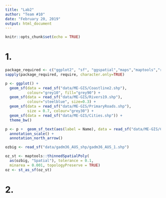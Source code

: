```yaml
---
title: "Lab2"
author: "Team #10"
date: "February 20, 2019"
output: html_document
---
```


```r
knitr::opts_chunk$set(echo = TRUE)
```

# 1.
```r
package_required <- c("ggplot2", "sf", "ggspatial","maps","maptools","rgeos","purrr","tidyverse")
sapply(package_required, require, character.only=TRUE)

p <- ggplot() +
  geom_sf(data = read_sf("data/ME-GIS/Coastline2.shp"), 
          colour="grey10", fill="grey90") +
  geom_sf(data = read_sf("data/ME-GIS/Rivers19.shp"), 
          colour="steelblue", size=0.3) +
  geom_sf(data = read_sf("data/ME-GIS/PrimaryRoads.shp"), 
          size = 0.7, colour="grey30") +
  geom_sf(data = read_sf("data/ME-GIS/Cities.shp")) +
  theme_bw()

p <- p +  geom_sf_text(aes(label = Name), data = read_sf("data/ME-GIS/Cities.shp")) +
  annotation_scale() +
  annotation_north_arrow()

ozbig <- read_sf("data/gadm36_AUS_shp/gadm36_AUS_1.shp")

oz_st <- maptools::thinnedSpatialPoly(
  as(ozbig, "Spatial"), tolerance = 0.1, 
  minarea = 0.001, topologyPreserve = TRUE)
oz <- st_as_sf(oz_st)
```





# 2.